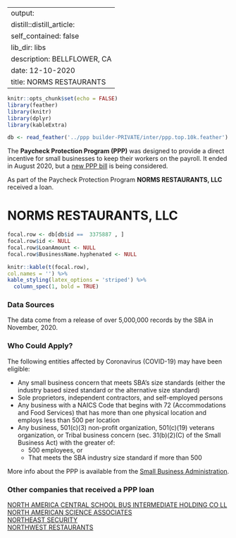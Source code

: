 
---
output:
  distill::distill_article:
    self_contained: false
    lib_dir: libs
description: BELLFLOWER, CA 
date: 12-10-2020
title: NORMS RESTAURANTS 
---




```r
knitr::opts_chunk$set(echo = FALSE)
library(feather)
library(knitr)
library(dplyr)
library(kableExtra)

db <- read_feather('../ppp builder-PRIVATE/inter/ppp.top.10k.feather')

```



The **Paycheck Protection Program (PPP)** was designed to provide a direct incentive for small businesses to keep their workers on the payroll. It ended in August 2020, but a [new PPP bill](https://thehill.com/policy/finance/529092-bipartisan-support-for-new-ppp-loans-gains-momentum-in-congress) is being considered.

As part of the Paycheck Protection Program **NORMS RESTAURANTS, LLC** received a loan.


# NORMS RESTAURANTS, LLC 

```r
focal.row <- db[db$id ==  3375887 , ]
focal.row$id <- NULL
focal.row$LoanAmount <- NULL
focal.row$BusinessName.hyphenated <- NULL

knitr::kable(t(focal.row), 
col.names = '') %>%
kable_styling(latex_options = 'striped') %>%
  column_spec(1, bold = TRUE)


```

### Data Sources

The data come from a release of over 5,000,000 records by the SBA in November, 2020.


### Who Could Apply?

The following entities affected by Coronavirus (COVID-19) may have been eligible:

+ Any small business concern that meets SBA’s size standards (either the industry based sized standard or the alternative size standard)
+ Sole proprietors, independent contractors, and self-employed persons
+ Any business with a NAICS Code that begins with 72 (Accommodations and Food Services) that has more than one physical location and employs less than 500 per location
+ Any business, 501(c)(3) non-profit organization, 501(c)(19) veterans organization, or Tribal business concern (sec. 31(b)(2)(C) of the Small Business Act) with the greater of:
  + 500 employees, or 
  + That meets the SBA industry size standard if more than 500


More info about the PPP is available from the [Small Business Administration](https://www.sba.gov/funding-programs/loans/coronavirus-relief-options/paycheck-protection-program).

 
### Other companies that received a PPP loan 
   
 [NORTH AMERICA CENTRAL SCHOOL BUS INTERMEDIATE HOLDING CO LL](/Paycheck-Protection-Program/3376731-NORTH-AMERICA-CENTRAL-SCHOOL-BUS-INTERMEDIATE-HOLDING-CO-LL) <br> [NORTH AMERICAN SCIENCE ASSOCIATES](/Paycheck-Protection-Program/3377150-NORTH-AMERICAN-SCIENCE-ASSOCIATES) <br> [NORTHEAST SECURITY](/Paycheck-Protection-Program/3386322-NORTHEAST-SECURITY) <br> [NORTHWEST RESTAURANTS](/Paycheck-Protection-Program/3394146-NORTHWEST-RESTAURANTS) <br>
